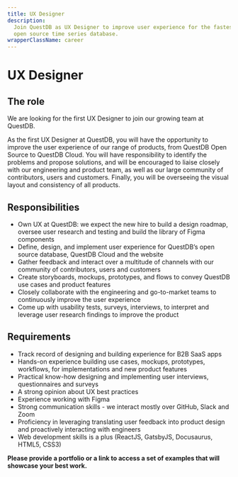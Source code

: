 ```yaml
---
title: UX Designer
description:
  Join QuestDB as UX Designer to improve user experience for the fastest
  open source time series database.
wrapperClassName: career
---
```



<h1>UX Designer</h1>

<AboutQuestdb />

<h2>The role</h2>

We are looking for the first UX Designer to join our growing team at QuestDB.

As the first UX Designer at QuestDB, you will have the opportunity to improve the user experience of our range of products, from QuestDB Open Source to QuestDB Cloud. You will have responsibility to identify the problems and propose solutions, and will be encouraged to liaise closely with our engineering and product team, as well as our large community of contributors, users and customers. Finally, you will be overseeing the visual layout and consistency of all products.

<h2>Responsibilities</h2>

- Own UX at QuestDB: we expect the new hire to build a design roadmap, oversee user research and testing and build the library of Figma components
- Define, design, and implement user experience for QuestDB’s open source database, QuestDB Cloud and the website
- Gather feedback and interact over a multitude of channels with our community of contributors, users and customers
- Create storyboards, mockups, prototypes, and flows to convey QuestDB use cases and product features
- Closely collaborate with the engineering and go-to-market teams to continuously improve the user experience
- Come up with usability tests, surveys, interviews, to interpret and leverage user research findings to improve the product

<h2>Requirements</h2>

- Track record of designing and building experience for B2B SaaS apps
- Hands-on experience building use cases, mockups, prototypes, workflows, for implementations and new product features
- Practical know-how designing and implementing user interviews, questionnaires and surveys
- A strong opinion about UX best practices
- Experience working with Figma
- Strong communication skills - we interact mostly over GitHub, Slack and Zoom
- Proficiency in leveraging translating user feedback into product design and proactively interacting with engineers
- Web development skills is a plus (ReactJS, GatsbyJS, Docusaurus, HTML5, CSS3)

<strong>
  Please provide a portfolio or a link to access a set of examples that will showcase your best work.</strong>

<WhatWeOffer />

<WorkingAtQuestdb />

<CareerButton
  title="UX Designer"
  bambooUrl="https://questdb.bamboohr.com/jobs/view.php?id=33&source=aWQ9MTM%3D"
/>
